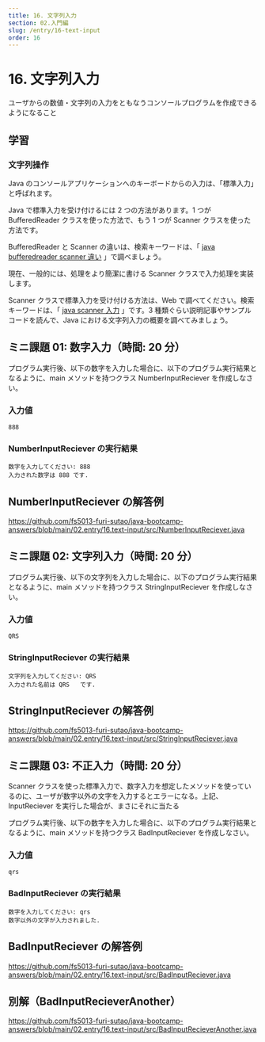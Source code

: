 ```yaml
---
title: 16. 文字列入力
section: 02.入門編
slug: /entry/16-text-input
order: 16
---
```


# 16. 文字列入力

<p class="goal">
  ユーザからの数値・文字列の入力をともなうコンソールプログラムを作成できるようになること
</p>

## 学習

### 文字列操作

Java のコンソールアプリケーションへのキーボードからの入力は、「標準入力」と呼ばれます。

Java で標準入力を受け付けるには 2 つの方法があります。1 つが BufferedReader クラスを使った方法で、もう 1 つが Scanner クラスを使った方法です。

BufferedReader と Scanner の違いは、検索キーワードは、「 [java bufferedreader scanner 違い](https://www.google.com/search?q=java+bufferedreader+scanner+違い) 」で調べましょう。

現在、一般的には、処理をより簡潔に書ける Scanner クラスで入力処理を実装します。

Scanner クラスで標準入力を受け付ける方法は、Web で調べてください。検索キーワードは、「 [java scanner 入力](https://www.google.com/search?q=java+scanner+入力) 」です。3 種類ぐらい説明記事やサンプルコードを読んで、Java における文字列入力の概要を調べてみましょう。

## ミニ課題 01: 数字入力（時間: 20 分）

プログラム実行後、以下の数字を入力した場合に、以下のプログラム実行結果となるように、main メソッドを持つクラス NumberInputReciever を作成しなさい。

### 入力値

```
888
```

### NumberInputReciever の実行結果

```
数字を入力してください: 888
入力された数字は 888 です.
```

## NumberInputReciever の解答例

https://github.com/fs5013-furi-sutao/java-bootcamp-answers/blob/main/02.entry/16.text-input/src/NumberInputReciever.java

## ミニ課題 02: 文字列入力（時間: 20 分）

プログラム実行後、以下の文字列を入力した場合に、以下のプログラム実行結果となるように、main メソッドを持つクラス StringInputReciever を作成しなさい。

### 入力値

```
QRS
```

### StringInputReciever の実行結果

```
文字列を入力してください: QRS
入力された名前は QRS   です.
```

## StringInputReciever の解答例

https://github.com/fs5013-furi-sutao/java-bootcamp-answers/blob/main/02.entry/16.text-input/src/StringInputReciever.java

## ミニ課題 03: 不正入力（時間: 20 分）

Scanner クラスを使った標準入力で、数字入力を想定したメソッドを使っているのに、ユーザが数字以外の文字を入力するとエラーになる。上記、InputReciever を実行した場合が、まさにそれに当たる

プログラム実行後、以下の数字を入力した場合に、以下のプログラム実行結果となるように、main メソッドを持つクラス BadInputReciever を作成しなさい。

### 入力値

```
qrs
```

### BadInputReciever の実行結果

```
数字を入力してください: qrs
数字以外の文字が入力されました.
```

## BadInputReciever の解答例

https://github.com/fs5013-furi-sutao/java-bootcamp-answers/blob/main/02.entry/16.text-input/src/BadInputReciever.java

## 別解（BadInputRecieverAnother）

https://github.com/fs5013-furi-sutao/java-bootcamp-answers/blob/main/02.entry/16.text-input/src/BadInputRecieverAnother.java
